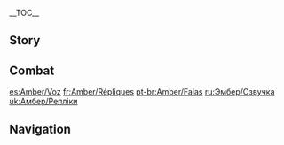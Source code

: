 {{CharacterTabs}}
{{LanguageTabs}}

__TOC__
==Story==
{{VO/Story
|character           = {{ROOTPAGENAME}}

|vo_01_01_title      = Hello
|vo_01_01_file       = VO_{language}{character} Hello.ogg
|vo_01_01_tx         = Outrider Amber reporting for duty! Just say the word if you ever need my help!

|vo_02_01_title      = Chat: Hobbies
|vo_02_01_file       = VO_{language}{character} Chat - Hobbies.ogg
|vo_02_01_tx         = I feel like running.
|vo_02_02_title      = Chat: Longings
|vo_02_02_file       = VO_{language}{character} Chat - Longings.ogg
|vo_02_02_tx         = Jean will be upset if she catches us lazing around like this.
|vo_02_02_mention    = Jean
|vo_02_03_title      = Chat: New Discoveries
|vo_02_03_file       = VO_{language}{character} Chat - New Discoveries.ogg
|vo_02_03_tx         = Hey, there's something strange over there... C'mon, let's take a look!

<!-- Weather -->
|vo_03_01_title      = When It Rains: Worries
|vo_03_01_file       = VO_{language}{character} When It Rains - Worries.ogg
|vo_03_01_tx         = Oh no, it's raining... now my uniform will get all wet...
|vo_03_02_title      = When It Rains: Reminder
|vo_03_02_file       = VO_{language}{character} When It Rains - Reminder.ogg
|vo_03_02_tx         = It's raining again... This will hinder our vision, we must remain vigilant!
|vo_03_03_title      = After the Rain
|vo_03_03_file       = VO_{language}{character} After the Rain.ogg
|vo_03_03_tx         = Wow~ This weather is awesome!
|vo_03_04_title      = When the Sun Is Out
|vo_03_04_file       = VO_{language}{character} When the Sun Is Out.ogg
|vo_03_04_tx         = If only the wind was a little stronger...
|vo_03_05_title      = When It's Windy: Pleasant
|vo_03_05_file       = VO_{language}{character} When It's Windy - Pleasant.ogg
|vo_03_05_tx         = This breeze... so refreshing!
|vo_03_06_title      = When It's Windy: Relax
|vo_03_06_file       = VO_{language}{character} When It's Windy - Relax.ogg
|vo_03_06_tx         = I love this kind of weather, ahh... so relaxing~

|vo_04_01_title      = Good Morning
|vo_04_01_file       = VO_{language}{character} Good Morning.ogg
|vo_04_01_tx         = Morning! Want to go on a jog?
|vo_04_02_title      = Good Afternoon
|vo_04_02_file       = VO_{language}{character} Good Afternoon.ogg
|vo_04_02_tx         = Can I get lunch with you?
|vo_04_03_title      = Good Evening
|vo_04_03_file       = VO_{language}{character} Good Evening.ogg
|vo_04_03_tx         = It's getting late, should I light a torch?
|vo_04_04_title      = Good Night
|vo_04_04_file       = VO_{language}{character} Good Night.ogg
|vo_04_04_tx         = Agreed, getting rest is essential! Let's meet here tomorrow then. See ya!

|vo_05_01_title      = About {name}
|vo_05_01_file       = VO_{language}{character} About {character}.ogg
|vo_05_01_tx         = Mondstadt Gliding Champion, yep, that's me! Gliding Champion!

|vo_06_01_title      = About Us: Contests
|vo_06_01_file       = VO_{language}{character} About Us - Contests.ogg
|vo_06_01_tx         = Remember that I don't go easy on anyone, even you!

|vo_06_02_title      = About Us: Gliding
|vo_06_02_friendship = 6
|vo_06_02_file       = VO_{language}{character} About Us - Gliding.ogg
|vo_06_02_tx         = When I'm teaching you to glide, I feel like I can go even faster than usual... Huh? What are you laughing at? I'll prove it! We can race &mdash; right now!

|vo_07_01_title      = About the [[Vision]]
|vo_07_01_friendship = 4
|vo_07_01_file       = VO_{language}{character} About the Vision.ogg
|vo_07_01_tx         = My Vision... Is a sign that the Archons believe in me. Yes, I must become the best Outrider I can possibly be!

|vo_07_02_title      = Something to Share
|vo_07_02_file       = VO_{language}{character} Something to Share.ogg
|vo_07_02_tx         = The view from the Cathedral's clock tower is amazing! You should check it out.

|vo_07_03_title      = Interesting Things
|vo_07_03_file       = VO_{language}{character} Interesting Things.ogg
|vo_07_03_tx         = Look, there's a pigeon over there! *giggle* I wish I could fly alongside them.

|vo_08_01_title      = About [[Jean]]: Help
|vo_08_01_friendship = 4
|vo_08_01_file       = VO_{language}{character} About Jean - Help.ogg
|vo_08_01_tx         = After the [[Varka|Grand Master]] left on his expedition, all the affairs of the Knights of Favonius, both big and small, have been left up to Jean. If only there was more I could do to help her...
|vo_08_01_mention    = Varka

|vo_08_02_title      = About Jean: Care
|vo_08_02_friendship = 4
|vo_08_02_file       = VO_{language}{character} About Jean - Care.ogg
|vo_08_02_tx         = Jean might still be working? We should invite her for coffee... Let's go.
|vo_08_02_mention    = Jean

|vo_08_03_title      = About [[Lisa]]: Listening to Stories
|vo_08_03_friendship = 4
|vo_08_03_file       = VO_{language}{character} About Lisa - Listening to Stories.ogg
|vo_08_03_tx         = When you have time, we should go see Lisa! Last time I saw her, she was telling me about a story involving a treasure in the [[Dragonspine]] area. But, we got cut off before she could finish. I can't wait to hear the rest of her story!
|vo_08_03_mention    = Lisa

|vo_08_04_title      = About Lisa: Admiration
|vo_08_04_friendship = 4
|vo_08_04_file       = VO_{language}{character} About Lisa - Admiration.ogg
|vo_08_04_tx         = If Lisa's not sleeping, she'll be reading! I don't know how she does it, I wouldn't be able to sit still for that long.
|vo_08_04_mention    = Lisa

|vo_08_05_title      = About [[Kaeya]]: Concerns
|vo_08_05_friendship = 4
|vo_08_05_file       = VO_{language}{character} About Kaeya - Concerns.ogg
|vo_08_05_tx         = ...I'm feeling uneasy all of a sudden! Was that Kaeya with you earlier? Did he give you any trouble?
|vo_08_05_mention    = Kaeya

|vo_08_06_title      = About Kaeya: Culprit
|vo_08_06_friendship = 4
|vo_08_06_file       = VO_{language}{character} About Kaeya - Culprit.ogg
|vo_08_06_tx         = There's something weird-looking about the dandelions in the garden... Hmm, I bet Kaeya had something to do with this!
|vo_08_06_mention    = Kaeya

|vo_08_07_title      = About [[Bennett]]
|vo_08_07_friendship = 4
|vo_08_07_file       = VO_{language}{character} About Bennett.ogg
|vo_08_07_tx         = Hmm? Bennett... I feel like I've heard that name before... Oh! Yes, he's that hot-blooded guy from the Adventurers' Guild, right! I tend to come across him way out in the wild from time to time, he seems to really love treasure hunting.
|vo_08_07_mention    = Bennett

|vo_08_08_title      = About [[Klee]]
|vo_08_08_friendship = 4
|vo_08_08_file       = VO_{language}{character} About Klee.ogg
|vo_08_08_tx         = Klee? She can be a bit cheeky sometimes, but everyone in the Knights of Favonius likes her. Although... I really ought to keep a closer eye on her if I wanna keep her from getting put in confinement by Jean again.
|vo_08_08_mention    = Jean,Klee

|vo_08_09_title      = About [[Albedo]]
|vo_08_09_friendship = 4
|vo_08_09_file       = VO_{language}{character} About Albedo.ogg
|vo_08_09_tx         = Albedo spends most of his time in his workshop, tinkering away with all of his awesome stuff. But, when you see him in person, you never can quite tell what he's thinking... Who knows what goes on in that mind of his...
|vo_08_09_actual     = Albedo spends most of his time in his workshop, tinkering away with all of his awesome stuff. But, when you see him in person, you can never quite tell what he's thinking... {{Highlight|Not a clue at all...}}
|vo_08_09_mention    = Albedo

|vo_08_10_title      = About [[Noelle]]
|vo_08_10_friendship = 4
|vo_08_10_file       = VO_{language}{character} About Noelle.ogg
|vo_08_10_tx         = You wanna know about Noelle? She's super resilient. Still, since she's younger than us we should still look out for her.
|vo_08_10_actual     = You wanna know about Noelle? She's {{Highlight|incredibly}} resilient. Still, {{Highlight|as our predecessor, we should do what we can to help her out.}}
|vo_08_10_mention    = Noelle

|vo_08_11_title      = About [[Eula]]
|vo_08_11_friendship = 4
|vo_08_11_file       = VO_{language}{character} About Eula.ogg
|vo_08_11_tx         = Eula is a great friend of mine! You just need to get used to her sense of humor and you'll get along fine! The only reason she's misunderstood by so many people is her family name. How can I get them to see her for who she really is?
|vo_08_11_mention    = Eula

|vo_09_01_title      = More About {name}: I
|vo_09_01_file       = VO_{language}{character} More About {character} - 01.ogg
|vo_09_01_tx         = I'm a pro at hunting, you know! How about I show you some of my skills? Or even better... how about a little competition?

|vo_09_02_title      = More About {name}: II
|vo_09_02_friendship = 3
|vo_09_02_file       = VO_{language}{character} More About {character} - 02.ogg
|vo_09_02_tx         = I'll share my ultimate Gliding Champion secret with you! The most important thing to remember, is to have courage!

|vo_09_03_title      = More About {name}: III
|vo_09_03_friendship = 4
|vo_09_03_file       = VO_{language}{character} More About {character} - 03.ogg
|vo_09_03_tx         = I'm really not that good with riddles. I always try to avoid the riddles stand during [[Ludi Harpastum]]... What about you?

|vo_09_04_title      = More About {name}: IV
|vo_09_04_friendship = 5
|vo_09_04_file       = VO_{language}{character} More About {character} - 04.ogg
|vo_09_04_tx         = I joined the Knights because of my grandpa, I stayed because of Jean. ...And now, you're the one that showed me the world beyond Mondstadt. I couldn't be happier.
|vo_09_04_mention    = Amber's Grandfather,Jean

|vo_09_05_title      = More About {name}: V
|vo_09_05_friendship = 6
|vo_09_05_file       = VO_{language}{character} More About {character} - 05.ogg
|vo_09_05_tx         = I would like to explore the other worlds beyond. I wanna see how deep the rabbit hole goes! You'll keep me company right, right?

|vo_10_01_title      = {name}'s Hobbies
|vo_10_01_file       = VO_{language}{character} Hobbies.ogg
|vo_10_01_tx         = [[Baron Bunny]], today is another squeaky clean day!
|vo_10_02_title      = {name}'s Troubles
|vo_10_02_file       = VO_{language}{character} Troubles.ogg
|vo_10_02_tx         = Oh... Do you have any idea how to make a decent [[Moon Pie]]?
|vo_10_03_title      = Favorite Food
|vo_10_03_file       = VO_{language}{character} Favorite Food.ogg
|vo_10_03_tx         = Jean makes the most amazing cup of coffee! You'll have to try it sometime.
|vo_10_03_mention    = Jean
|vo_10_04_title      = Least Favorite Food
|vo_10_04_file       = VO_{language}{character} Least Favorite Food.ogg
|vo_10_04_tx         = I can handle anything and everything! As long as it isn't cold [[Wolfhook Juice|Wolfhook juice]]... Ugh, yuck...

<!-- Receiving a Gift -->
|vo_11_01_title      = Receiving a Gift: I
|vo_11_01_file       = VO_{language}{character} Receiving a Gift - 01.ogg
|vo_11_01_tx         = Wow! This is delicious, you're an amazing cook!

|vo_11_02_title      = Receiving a Gift: II
|vo_11_02_file       = VO_{language}{character} Receiving a Gift - 02.ogg
|vo_11_02_tx         = I wish I was as good at cooking as you...

|vo_11_03_title      = Receiving a Gift: III
|vo_11_03_file       = VO_{language}{character} Receiving a Gift - 03.ogg
|vo_11_03_tx         = Uh, I'm just not used to this taste, sorry! Nothing to do with you of course!

|vo_12_01_title      = Birthday
|vo_12_01_file       = VO_{language}{character} Birthday.ogg
|vo_12_01_tx         = Hey, Happy Birthday! Here, I have a gift for you: an exclusive, custom-made version of Baron Bunny that I sewed for you myself... Don't worry, "custom-made" means that it won't explode!

|vo_13_01_title      = Feelings About Ascension: Intro
|vo_13_01_ascension  = 1
|vo_13_01_file       = VO_{language}{character} Feelings About Ascension - 01.ogg
|vo_13_01_tx         = Yeah! As fast as riding the wind!

|vo_13_02_title      = Feelings About Ascension: Building Up
|vo_13_02_ascension  = 2
|vo_13_02_file       = VO_{language}{character} Feelings About Ascension - 02.ogg
|vo_13_02_tx         = At this speed, no one can keep up with me!

|vo_13_03_title      = Feelings About Ascension: Climax
|vo_13_03_ascension  = 4
|vo_13_03_file       = VO_{language}{character} Feelings About Ascension - 03.ogg
|vo_13_03_tx         = The skies over Mondstadt seem to have gotten smaller... or is it that my sight reaches further than ever before?

|vo_13_04_title      = Feelings About Ascension: Conclusion
|vo_13_04_ascension  = 6
|vo_13_04_file       = VO_{language}{character} Feelings About Ascension - 04.ogg
|vo_13_04_tx         = It seems that now... I've improved so much compared to when we first met! Hehe, thank you so much! Let me treat you to a Sticky Honey Roast! Let's go, let's go!
}}

==Combat==
{{Combat VO
|character           = {{ROOTPAGENAME}}

|skill_1_tx          = Get them!
|skill_2_tx          = Go go Baron Bunny!
|skill_3_tx          = ♪Hmm~ hmm~ hmm~ hmm~ hmm~
|skill_4_file        = Elemental Skill 2 01,Elemental Skill 2 02

|burst_1_tx          = No one escapes my sights!
|burst_2_tx          = Let it rain!
|burst_3_tx          = No escape!

|sprint-s_1_tx       = I'll race you there!
|sprint-s_2_tx       = Betcha can't keep up with me!
|sprint-s_3_file     = Sprint Start 03,Sprint Start 04,Sprint Start 05

|sprint-e_1_tx       = Told you I'd win.
|sprint-e_2_tx       = That's more like it!

|glider_1_tx         = Get ready for the Gliding Champion of Mondstadt!
|glider_2_tx         = I won't let you down!
|glider_3_file       = Deploying Wind Glider 03,Deploying Wind Glider 04,Deploying Wind Glider 05

|chest_1_tx          = Opening a chest is like unwrapping a gift!
|chest_1_actual_tx   = 
|chest_2_tx          = Another target tracked down by Outrider Amber!
|chest_2_actual_tx   = 
|chest_3_tx          = Wow, these will come in handy!
|chest_3_actual_tx   = 

|low-hp_1_tx         = I'll never surrender!
|low-hp_2_tx         = Ouch! Meanie...
|low-hp_3_tx         = *panting* Ugh... You'll... pay for that!


|fallen_1_tx         = Tired...
|fallen_2_tx         = Must keep... training...
|fallen_3_tx         = You got me...

|hit-l_1_file        = Light Hit Taken 02
|hit-l_1_tx          = Hey!
|hit-l_2_file        = Light Hit Taken 01,Light Hit Taken 03,Light Hit Taken 04,Light Hit Taken 05

|hit-h_1_tx          = Ugh, not so hard!
|hit-h_2_tx          = That's cheating!
|hit-h_3_file        = Heavy Hit Taken 03,Heavy Hit Taken 04,Heavy Hit Taken 05,Heavy Hit Taken 06

|join_1_tx           = Leave it to me!
|join_2_tx           = At the ready!
|join_3_tx           = Outrider Amber, reporting!

|idle_1_actual_tx    ={{tx}} 
|idle_2_actual_tx    ={{tx}} 

|atk-l_1_file        = Light Attack 01,Light Attack 02,Light Attack 03,Light Attack 04,Light Attack 05,Light Attack 06,Light Attack 07

|atk-m_1_file        = Mid Attack 01,Mid Attack 02,Mid Attack 03

|atk-h_1_file        = Heavy Attack 01,Heavy Attack 02,Heavy Attack 03

|climb_1_file        = Climbing 01,Climbing 02,Climbing 03,Climbing 04,Climbing 05

|climb-b_1_file      = Climbing Breath 01,Climbing Breath 02,Climbing Breath 03

|jump_1_file         = Jumping 01,Jumping 02,Jumping 03,Jumping 04,Jumping 05
}}

[[es:Amber/Voz]]
[[fr:Amber/Répliques]]
[[pt-br:Amber/Falas]]
[[ru:Эмбер/Озвучка]]
[[uk:Амбер/Репліки]]

==Navigation==
{{Character Navbox|link type=vo}}